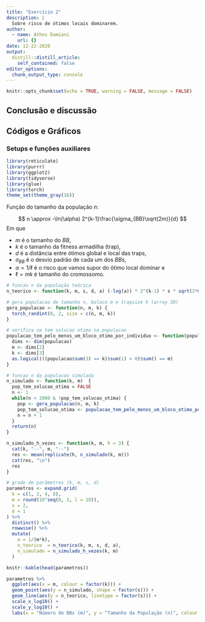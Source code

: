 ```yaml
---
title: "Exercício 2"
description: |
  Sobre risco de ótimos locais dominarem.
author:
  - name: Athos Damiani
    url: {}
date: 12-22-2020
output:
  distill::distill_article:
    self_contained: false
editor_options: 
  chunk_output_type: console
---
```



```r
knitr::opts_chunk$set(echo = TRUE, warning = FALSE, message = FALSE)
```

## Conclusão e discussão

## Códigos e Gráficos

### Setups e funções auxiliares

```r
library(reticulate)
library(purrr)
library(ggplot2)
library(tidyverse)
library(glue)
library(torch)
theme_set(theme_gray(16))
```

Função do tamanho da população $n$:

$$
n \approx -\ln(\alpha) 2^{k-1}\frac{\sigma_{BB}\sqrt(2m)}{d}
$$
Em que 

- $m$ é o tamanho do $BB$, 
- $k$ é o tamanho da fitness armadilha (trap), 
- $d$ é a distância entre ótimos global e local das traps,
- $\sigma_{BB}$ é o desvio padrão de cada um dos $BB$s, 
- $\alpha = 1/\ell$ é o risco que vamos supor do ótimo local dominar e
- $\ell = mk$ é tamanho do cromossomo.


```r
# funcao n da população teórica
n_teorico <- function(k, m, s, d, a) (-log(a)) * 2^(k-1) * s * sqrt(2*m)/d
```

```r
# gera populacao de tamanho n, boloco m e trapsize k (array 3D)
gera_populacao <- function(n, m, k) {
  torch_randint(0, 2, size = c(n, m, k))
}

# verifica se tem solucao otima na populacao
populacao_tem_pelo_menos_um_bloco_otimo_por_individuo <- function(populacao) {
  dims <- dim(populacao)
  m <- dims[2]
  k <- dims[3]
  as.logical(((populacao$sum(3) == k)$sum(1) > 0)$sum() == m)
}

# funcao n da populacao simulada
n_simulado <- function(k, m)  {
  pop_tem_solucao_otima = FALSE
  n <- 1
  while(n < 2000 & !pop_tem_solucao_otima) {
    pop <- gera_populacao(n, m, k)
    pop_tem_solucao_otima <- populacao_tem_pelo_menos_um_bloco_otimo_por_individuo(pop)
    n = n + 1
  }
  return(n)
}

n_simulado_h_vezes <- function(k, m, h = 3) {
  cat(k, "--", m, "--")
  res <- mean(replicate(h, n_simulado(k, m)))
  cat(res, "\n")
  res
}

```

```r
# grade de parâmetros (k, m, s, d)
parametros <- expand.grid(
  k = c(1, 2, 4, 8),
  m = round(10^seq(0, 3, l = 10)),
  s = 2,
  d = 1
) %>%
  distinct() %>%
  rowwise() %>%
  mutate(
    a = 1/(m*k),
    n_teorico  = n_teorico(k, m, s, d, a),
    n_simulado = n_simulado_h_vezes(k, m)
  )

knitr::kable(head(parametros))
```


```r
parametros %>%
  ggplot(aes(x = m, colour = factor(k))) +
  geom_point(aes(y = n_simulado, shape = factor(s))) +
  geom_line(aes(y = n_teorico, linetype = factor(s))) +
  scale_x_log10() +
  scale_y_log10() +
  labs(x = "Número de BBs (m)", y = "Tamanho da População (n)", colour = "k", linetype = "sigmaBB", shape = "sigmaBB")
```

